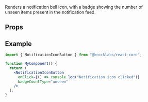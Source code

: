 Renders a notification bell icon, with a badge showing the number of unseen items present in the notification feed.

## Props

<Attributes>
  <Attribute
    name="onClick"
    type="function"
    description="The function to be invoked when the IconButton is clicked"
  />
  <Attribute
    name="badgeCountType"
    type="enum"
    description="One of `unseen` | `unread` | `all` to determine which count to display"
  />
</Attributes>

## Example

```jsx
import { NotificationIconButton } from "@knocklabs/react-core";

function MyComponent() {
  return (
    <NotificationIconButton
      onClick={() => console.log("Notification icon clicked")}
      badgeCountType="unseen"
    />
  );
}
```
